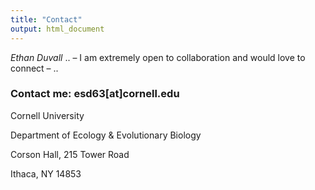 ```yaml
---
title: "Contact"
output: html_document
---
```


*Ethan Duvall*
..
-- 
I am extremely open to collaboration and would love to connect
--
..

### **Contact me: esd63[at]cornell.edu**

Cornell University

Department of Ecology & Evolutionary Biology

Corson Hall, 215 Tower Road

Ithaca, NY 14853